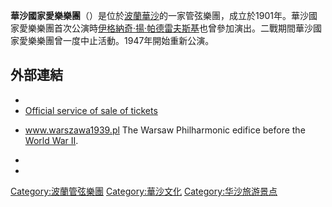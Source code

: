 '''華沙國家愛樂樂團'''（{{lang-pl|Orkiestra Filharmonii Narodowej w Warszawie}}）是位於[[波蘭|波蘭]][[華沙|華沙]]的一家管弦樂團，成立於1901年。華沙國家愛樂樂團首次公演時[[伊格納奇·揚·帕德雷夫斯基|伊格納奇·揚·帕德雷夫斯基]]也曾參加演出。二戰期間華沙國家愛樂樂團曾一度中止活動。1947年開始重新公演。

== 外部連結 ==
{{commons category|Filharmonia Narodowa}}
* {{official website|http://www.filharmonia.pl/}}{{pl}}{{en}}
* [https://web.archive.org/web/20160303185123/http://www.bilecik.info/bilety_grupa.php?typ=FILHARMONIA Official service of sale of tickets]
* {{pl icon}} [http://www.warszawa1939.pl/index.php?r1=jasna_5&r3=0 www.warszawa1939.pl] {{Wayback|url=http://www.warszawa1939.pl/index.php?r1=jasna_5&r3=0 |date=20210310110243 }} The Warsaw Philharmonic edifice before the [[World_War_II|World War II]].
* {{ann|company|1241}}
* {{MusicBrainz artist|mbid=093c5e3b-2c96-485c-a345-237a5ed53ac7|name=Warsaw National Philharmonic Orchestra}}

[[Category:波蘭管弦樂團|Category:波蘭管弦樂團]]
[[Category:華沙文化|Category:華沙文化]]
[[Category:华沙旅游景点|Category:华沙旅游景点]]